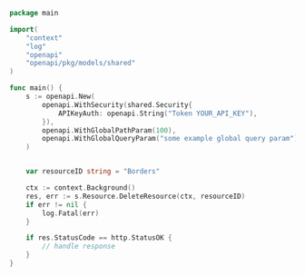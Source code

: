 ```go showLineNumbers copy filename="Delete Resource usage example"
package main

import(
	"context"
	"log"
	"openapi"
	"openapi/pkg/models/shared"
)

func main() {
    s := openapi.New(
        openapi.WithSecurity(shared.Security{
            APIKeyAuth: openapi.String("Token YOUR_API_KEY"),
        }),
        openapi.WithGlobalPathParam(100),
        openapi.WithGlobalQueryParam("some example global query param"),
    )


    var resourceID string = "Borders"

    ctx := context.Background()
    res, err := s.Resource.DeleteResource(ctx, resourceID)
    if err != nil {
        log.Fatal(err)
    }

    if res.StatusCode == http.StatusOK {
        // handle response
    }
}
```
